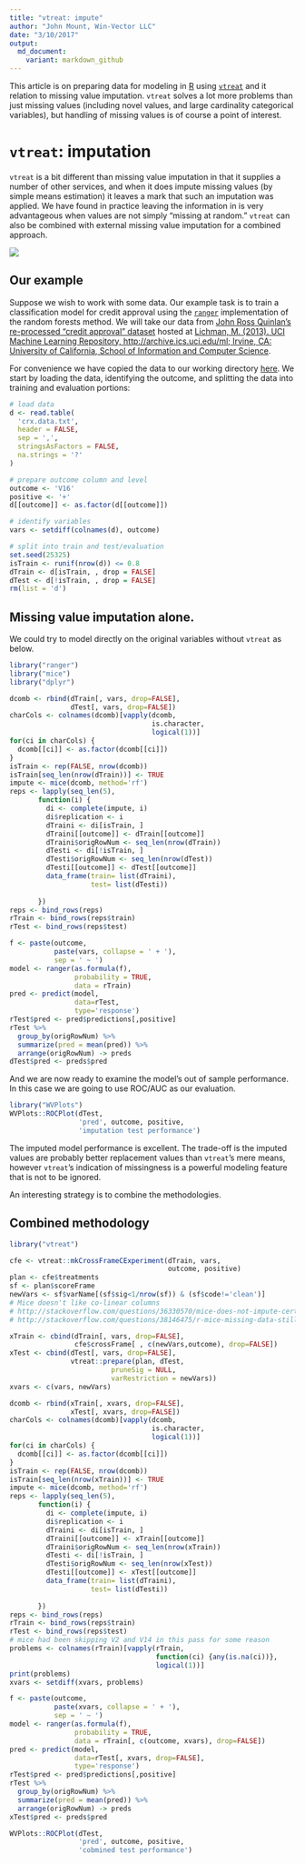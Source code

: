 ```yaml
---
title: "vtreat: impute"
author: "John Mount, Win-Vector LLC"
date: "3/10/2017"
output:
  md_document:
    variant: markdown_github
---
```


This article is on preparing data for modeling in [R](https://cran.r-project.org) using [`vtreat`](https://CRAN.R-project.org/package=vtreat) and it relation to missing value
imputation.  `vtreat` solves a lot more problems than just missing values (including novel values, and large cardinality categorical variables), but handling of missing values is of course a point of interest.


# `vtreat`: imputation

`vtreat` is a bit different than missing value imputation in that it supplies a
number of other services, and when it does impute missing values (by simple means
estimation) it leaves a mark that such an imputation was applied.  We have found
in practice leaving the information in is very advantageous when values are not simply
"missing at random."  `vtreat` can also be combined with external missing value 
imputation for a combined approach.

![](vtreat.png)

## Our example

Suppose we wish to work with some data.  Our example task is to train a classification model 
for credit approval using the [`ranger`](https://CRAN.R-project.org/package=ranger) implementation of the random forests method.  We will take our data from [John Ross Quinlan's re-processed "credit approval" dataset](https://archive.ics.uci.edu/ml/datasets/Credit+Approval) hosted at
[Lichman, M. (2013). UCI Machine Learning Repository, http://archive.ics.uci.edu/ml; Irvine, CA: University of California, School of Information and Computer Science](http://archive.ics.uci.edu/ml).

For convenience we have copied the data to our working directory [here](https://github.com/WinVector/Examples/tree/master/vtreat).  We start by loading the data, identifying the outcome, and splitting the data into training and evaluation portions:

```r
# load data
d <- read.table(
  'crx.data.txt',
  header = FALSE,
  sep = ',',
  stringsAsFactors = FALSE,
  na.strings = '?'
)

# prepare outcome column and level
outcome <- 'V16'
positive <- '+'
d[[outcome]] <- as.factor(d[[outcome]])

# identify variables
vars <- setdiff(colnames(d), outcome)

# split into train and test/evaluation
set.seed(25325)
isTrain <- runif(nrow(d)) <= 0.8
dTrain <- d[isTrain, , drop = FALSE]
dTest <- d[!isTrain, , drop = FALSE]
rm(list = 'd')
```

## Missing value imputation alone.

We could try to model directly on the original variables without `vtreat` as below.

```r
library("ranger")
library("mice")
library("dplyr")

dcomb <- rbind(dTrain[, vars, drop=FALSE], 
               dTest[, vars, drop=FALSE])
charCols <- colnames(dcomb)[vapply(dcomb, 
                                   is.character,
                                   logical(1))]
for(ci in charCols) {
  dcomb[[ci]] <- as.factor(dcomb[[ci]])
}
isTrain <- rep(FALSE, nrow(dcomb))
isTrain[seq_len(nrow(dTrain))] <- TRUE
impute <- mice(dcomb, method='rf')
reps <- lapply(seq_len(5),
       function(i) {
         di <- complete(impute, i)
         di$replication <- i
         dTraini <- di[isTrain, ]
         dTraini[[outcome]] <- dTrain[[outcome]]
         dTraini$origRowNum <- seq_len(nrow(dTrain))
         dTesti <- di[!isTrain, ]
         dTesti$origRowNum <- seq_len(nrow(dTest))
         dTesti[[outcome]] <- dTest[[outcome]]
         data_frame(train= list(dTraini), 
                    test= list(dTesti))
                                
       })
reps <- bind_rows(reps)
rTrain <- bind_rows(reps$train)
rTest <- bind_rows(reps$test)

f <- paste(outcome, 
           paste(vars, collapse = ' + '), 
           sep = ' ~ ')
model <- ranger(as.formula(f),  
                probability = TRUE,
                data = rTrain)
pred <- predict(model, 
                data=rTest, 
                type='response')
rTest$pred <- pred$predictions[,positive]
rTest %>% 
  group_by(origRowNum) %>%
  summarize(pred = mean(pred)) %>%
  arrange(origRowNum) -> preds
dTest$pred <- preds$pred
```

And we are now ready to examine the model's out of sample performance.
In this case we are going to use ROC/AUC as our evaluation.

```r
library("WVPlots")
WVPlots::ROCPlot(dTest, 
                 'pred', outcome, positive,
                 'imputation test performance')
```

The imputed model performance is excellent.  The trade-off is the imputed values are probably better replacement values than `vtreat`'s mere means, however `vtreat`'s indication of missingness is a powerful modeling feature that is not to be ignored.

An interesting strategy is to combine the methodologies.

## Combined methodology

```r
library("vtreat")

cfe <- vtreat::mkCrossFrameCExperiment(dTrain, vars,
                                       outcome, positive)
plan <- cfe$treatments
sf <- plan$scoreFrame
newVars <- sf$varName[(sf$sig<1/nrow(sf)) & (sf$code!='clean')]
# Mice doesn't like co-linear columns
# http://stackoverflow.com/questions/36330570/mice-does-not-impute-certain-columns-but-also-does-not-give-an-error/36331710#36331710
# http://stackoverflow.com/questions/38146475/r-mice-missing-data-still-exist-after-calling-mice-when-no-of-variable-is-lar

xTrain <- cbind(dTrain[, vars, drop=FALSE],
                cfe$crossFrame[ , c(newVars,outcome), drop=FALSE])
xTest <- cbind(dTest[, vars, drop=FALSE],
               vtreat::prepare(plan, dTest, 
                         pruneSig = NULL, 
                         varRestriction = newVars))
xvars <- c(vars, newVars)

dcomb <- rbind(xTrain[, xvars, drop=FALSE], 
               xTest[, xvars, drop=FALSE])
charCols <- colnames(dcomb)[vapply(dcomb, 
                                   is.character,
                                   logical(1))]
for(ci in charCols) {
  dcomb[[ci]] <- as.factor(dcomb[[ci]])
}
isTrain <- rep(FALSE, nrow(dcomb))
isTrain[seq_len(nrow(xTrain))] <- TRUE
impute <- mice(dcomb, method='rf')
reps <- lapply(seq_len(5),
       function(i) {
         di <- complete(impute, i)
         di$replication <- i
         dTraini <- di[isTrain, ]
         dTraini[[outcome]] <- xTrain[[outcome]]
         dTraini$origRowNum <- seq_len(nrow(xTrain))
         dTesti <- di[!isTrain, ]
         dTesti$origRowNum <- seq_len(nrow(xTest))
         dTesti[[outcome]] <- xTest[[outcome]]
         data_frame(train= list(dTraini), 
                    test= list(dTesti))
                                
       })
reps <- bind_rows(reps)
rTrain <- bind_rows(reps$train)
rTest <- bind_rows(reps$test)
# mice had been skipping V2 and V14 in this pass for some reason
problems <- colnames(rTrain)[vapply(rTrain, 
                                    function(ci) {any(is.na(ci))}, 
                                    logical(1))]
print(problems)
xvars <- setdiff(xvars, problems)

f <- paste(outcome, 
           paste(xvars, collapse = ' + '), 
           sep = ' ~ ')
model <- ranger(as.formula(f),  
                probability = TRUE,
                data = rTrain[, c(outcome, xvars), drop=FALSE])
pred <- predict(model, 
                data=rTest[, xvars, drop=FALSE], 
                type='response')
rTest$pred <- pred$predictions[,positive]
rTest %>% 
  group_by(origRowNum) %>%
  summarize(pred = mean(pred)) %>%
  arrange(origRowNum) -> preds
xTest$pred <- preds$pred

WVPlots::ROCPlot(dTest, 
                 'pred', outcome, positive,
                 'cobmined test performance')

```